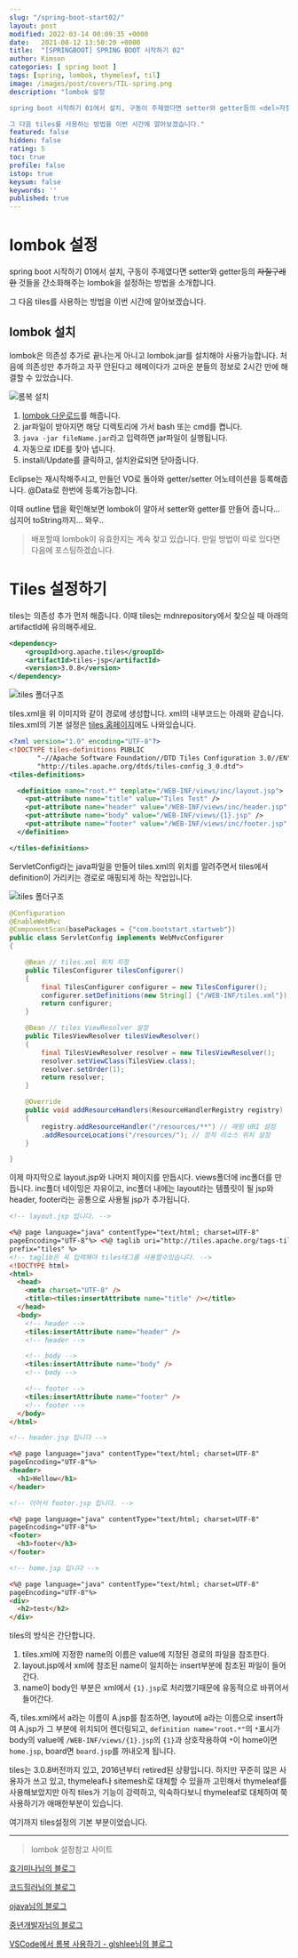 ```yaml
---
slug: "/spring-boot-start02/"
layout: post
modified: 2022-03-14 00:09:35 +0000
date:   2021-08-12 13:50:20 +0000
title:  "[SPRINGBOOT] SPRING BOOT 시작하기 02"
author: Kimson
categories: [ spring boot ]
tags: [spring, lombok, thymeleaf, til]
image: /images/post/covers/TIL-spring.png
description: "lombok 설정

spring boot 시작하기 01에서 설치, 구동이 주제였다면 setter와 getter등의 <del>자질구레한</del> 것들을 간소화해주는 lombok을 설정하는 방법을 소개합니다.

그 다음 tiles를 사용하는 방법을 이번 시간에 알아보겠습니다."
featured: false
hidden: false
rating: 5
toc: true
profile: false
istop: true
keysum: false
keywords: ''
published: true
---
```


# lombok 설정

spring boot 시작하기 01에서 설치, 구동이 주제였다면 setter와 getter등의 <del>자질구레한</del> 것들을 간소화해주는 lombok을 설정하는 방법을 소개합니다.

그 다음 tiles를 사용하는 방법을 이번 시간에 알아보겠습니다.

## lombok 설치

lombok은 의존성 추가로 끝나는게 아니고 lombok.jar를 설치해야 사용가능합니다. 처음에 의존성만 추가하고 자꾸 안된다고 헤메이다가 고마운 분들의 정보로 2시간 만에 해결할 수 있었습니다.

![롬복 설치](/images/post/springboot/lombok/lombok01.png)

1. [lombok 다운로드](https://projectlombok.org/download)를 해줍니다.
2. jar파일이 받아지면 해당 디렉토리에 가서 bash 또는 cmd를 켭니다.
3. `java -jar fileName.jar`라고 입력하면 jar파일이 실행됩니다.
4. 자동으로 IDE를 찾아 냅니다.
5. install/Update를 클릭하고, 설치완료되면 닫아줍니다.

Eclipse는 재시작해주시고, 만들던 VO로 돌아와 getter/setter 어노테이션을 등록해줍니다.
@Data로 한번에 등록가능합니다.

이때 outline 탭을 확인해보면 lombok이 알아서 setter와 getter를 만들어 줍니다... 심지어 toString까지... 와우..

> 배포할때 lombok이 유효한지는 계속 찾고 있습니다. 만일 방법이 따로 있다면 다음에 포스팅하겠습니다.

# Tiles 설정하기

tiles는 의존성 추가 먼저 해줍니다. 이때 tiles는 mdnrepository에서 찾으실 때 아래의 artifactId에 유의해주세요.

```xml
<dependency>
	<groupId>org.apache.tiles</groupId>
	<artifactId>tiles-jsp</artifactId>
	<version>3.0.8</version>
</dependency>
```

![tiles 폴더구조](/images/post/springboot/tiles/tiles01.png)

tiles.xml을 위 이미지와 같이 경로에 생성합니다.
xml의 내부코드는 아래와 같습니다. tiles.xml의 기본 설정은 [tiles 홈페이지](https://tiles.apache.org/)에도 나와있습니다.

```xml
<?xml version="1.0" encoding="UTF-8"?>
<!DOCTYPE tiles-definitions PUBLIC
       "-//Apache Software Foundation//DTD Tiles Configuration 3.0//EN"
       "http://tiles.apache.org/dtds/tiles-config_3_0.dtd">
<tiles-definitions>

  <definition name="root.*" template="/WEB-INF/views/inc/layout.jsp">
    <put-attribute name="title" value="Tiles Test" />
    <put-attribute name="header" value="/WEB-INF/views/inc/header.jsp" />
    <put-attribute name="body" value="/WEB-INF/views/{1}.jsp" />
    <put-attribute name="footer" value="/WEB-INF/views/inc/footer.jsp" />
  </definition>

</tiles-definitions>
```

ServletConfig라는 java파일을 만들어 tiles.xml의 위치를 알려주면서 tiles에서 definition이 가리키는 경로로 매핑되게 하는 작업입니다.

![tiles 폴더구조](/images/post/springboot/tiles/tiles02.png)

```java
@Configuration
@EnableWebMvc
@ComponentScan(basePackages = {"com.bootstart.startweb"})
public class ServletConfig implements WebMvcConfigurer
{

	@Bean // tiles.xml 위치 지정
	public TilesConfigurer tilesConfigurer()
	{
		final TilesConfigurer configurer = new TilesConfigurer();
		configurer.setDefinitions(new String[] {"/WEB-INF/tiles.xml"});
		return configurer;
	}

	@Bean // tiles ViewResolver 설정
	public TilesViewResolver tilesViewResolver()
	{
		final TilesViewResolver resolver = new TilesViewResolver();
		resolver.setViewClass(TilesView.class);
		resolver.setOrder(1);
		return resolver;
	}

	@Override
	public void addResourceHandlers(ResourceHandlerRegistry registry)
	{
		registry.addResourceHandler("/resources/**") // 매핑 URI 설정
		.addResourceLocations("/resources/"); // 정적 리소스 위치 설정
	}

}
```

이제 마지막으로 layout.jsp와 나머지 페이지를 만듭시다. views폴더에 inc폴더를 만듭니다. inc폴더 네이밍은 자유이고, inc폴더 내에는 layout라는 템플릿이 될 jsp와 header, footer라는 공통으로 사용될 jsp가 추가됩니다.

```html
<!-- layout.jsp 입니다. -->

<%@ page language="java" contentType="text/html; charset=UTF-8"
pageEncoding="UTF-8"%> <%@ taglib uri="http://tiles.apache.org/tags-tiles"
prefix="tiles" %>
<!-- taglib은 꼭 입력해야 tiles태그를 사용할수있습니다. -->
<!DOCTYPE html>
<html>
  <head>
    <meta charset="UTF-8" />
    <title><tiles:insertAttribute name="title" /></title>
  </head>
  <body>
    <!-- header -->
    <tiles:insertAttribute name="header" />
    <!-- header -->

    <!-- body -->
    <tiles:insertAttribute name="body" />
    <!-- body -->

    <!-- footer -->
    <tiles:insertAttribute name="footer" />
    <!-- footer -->
  </body>
</html>
```

```html
<!-- header.jsp 입니다 -->

<%@ page language="java" contentType="text/html; charset=UTF-8"
pageEncoding="UTF-8"%>
<header>
  <h1>Hellow</h1>
</header>

<!-- 이어서 footer.jsp 입니다. -->

<%@ page language="java" contentType="text/html; charset=UTF-8"
pageEncoding="UTF-8"%>
<footer>
  <h3>footer</h3>
</footer>
```

```html
<!-- home.jsp 입니다 -->

<%@ page language="java" contentType="text/html; charset=UTF-8"
pageEncoding="UTF-8"%>
<div>
  <h2>test</h2>
</div>
```

tiles의 방식은 간단합니다.

1. tiles.xml에 지정한 name의 이름은 value에 지정된 경로의 파일을 참조한다.
2. layout.jsp에서 xml에 참조된 name이 일치하는 insert부분에 참조된 파일이 들어간다.
3. name이 body인 부분은 xml에서 `{1}.jsp`로 처리했기때문에 유동적으로 바뀌어서 들어간다.

즉, tiles.xml에서 a라는 이름이 A.jsp를 참조하면, layout에 a라는 이름으로 insert하여 A.jsp가 그 부분에 위치되어 렌더링되고, `definition name="root.*"`의 `*`표시가 body의 value에 `/WEB-INF/views/{1}.jsp`의 `{1}`과 상호작용하여 `*`이 home이면 `home.jsp`, board면 `board.jsp`를 꺼내오게 됩니다.

tiles는 3.0.8버전까지 있고, 2016년부터 retired된 상황입니다. 하지만 꾸준히 많은 사용자가 쓰고 있고, thymeleaf나 sitemesh로 대체할 수 있을까 고민해서 thymeleaf를 사용해보았지만 아직 tiles가 기능이 강력하고, 익숙하다보니 thymeleaf로 대체하여 쭉 사용하기가 애매한부분이 있습니다.

여기까지 tiles설정의 기본 부분이었습니다.

---

> lombok 설정참고 사이트

[효기미나님의 블로그](https://lee1535.tistory.com/27)

[코드힐러님의 블로그](https://binit.tistory.com/21)

[ojava님의 블로그](https://ojava.tistory.com/131)

[중년개발자님의 블로그](https://m.blog.naver.com/PostView.naver?isHttpsRedirect=true&blogId=sharplee7&logNo=221674229726)

[VSCode에서 롬복 사용하기 - glshlee님의 블로그](https://planbsw.tistory.com/109)
